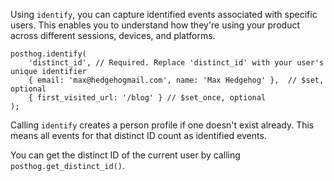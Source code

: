 Using `identify`, you can capture identified events associated with specific users. This enables you to understand how they're using your product across different sessions, devices, and platforms.

```js-web
posthog.identify(
    'distinct_id', // Required. Replace 'distinct_id' with your user's unique identifier
    { email: 'max@hedgehogmail.com', name: 'Max Hedgehog' },  // $set, optional
    { first_visited_url: '/blog' } // $set_once, optional
);
```

Calling `identify` creates a person profile if one doesn't exist already. This means all events for that distinct ID count as identified events.

You can get the distinct ID of the current user by calling `posthog.get_distinct_id()`.
